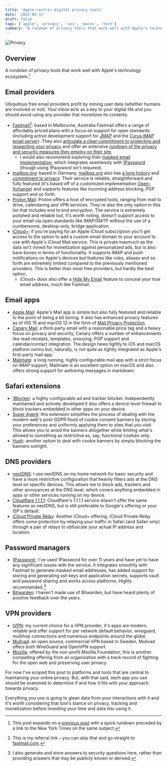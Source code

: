 ```yaml
---
title: 'Apple-centric digital privacy tools'
date: '2022-05-31'
draft: false
tags: ['apple', 'privacy', 'ios', 'macos', 'tech']
summary: "A rundown of privacy tools that work well with Apple's technology ecosystem."
---
```


![Privacy](/static/images/blog/privacy.jpg)

## Overview

A rundown of privacy tools that work well with Apple's technology ecosystem.[^1]

<TOCInline toc={props.toc} exclude="Overview" toHeading={2} />

## Email providers

Ubiquitous free email providers profit by mining user data (whether humans are involved or not). Your inbox acts as a key to your digital life and you should avoid using any provider that monetizes its contents.

-   [Fastmail](https://ref.fm/u28147925)[^2]: based in Melbourne, Australia Fastmail offers a range of affordably priced plans with a focus on support for open standards (including active development support for [JMAP](https://jmap.io) and the [Cyrus IMAP email server](https://fastmail.blog/open-technologies/why-we-contribute/)). They also [articulate a clear commitment to protecting and respecting your privacy](https://www.fastmail.com/values/) and offer an extensive [rundown of the privacy and security measures they employ on their site](https://www.fastmail.com/privacy-and-security/).
    -   I would also recommend exploring their [masked email implementation](https://www.fastmail.help/hc/en-us/articles/4406536368911-Masked-Email), which integrates seamlessly with [1Password](https://1password.com) (though using 1Password isn't required).
-   [mailbox.org](https://mailbox.org): based in Germany, [mailbox.org](http://mailbox.org) also has [a long history](https://mailbox.org/en/company#our-history) and [commitment to privacy](https://mailbox.org/en/company#our-mission). Their service is reliable, straightforward and fully featured (it's based off of a customized implementation [Open-Xchange](https://www.open-xchange.com)) and supports features like incoming address blocking, PGP support and so forth.
-   [Proton Mail](http://protonmail.com): Proton offers a host of encrypted tools, ranging from mail to drive, calendaring and VPN services. They're also the only option in this list that includes end to end encryption. The service is extremely polished and reliable but, it's worth noting, doesn't support access to your email via open standards like IMAP/SMTP without the use of a cumbersome, desktop-only, bridge application.
-   [iCloud+](https://support.apple.com/guide/icloud/icloud-overview-mmfc854d9604/icloud): if you're paying for an Apple iCloud subscription you'll get access to the option to add a custom email domain to your account to use with Apple's iCloud Mail service. This is private inasmuch as the data isn't mined for monetization against personalized ads, but is also bare-bones in terms of functionality. It supports IMAP and push notifications on Apple's devices but features like rules, aliases and so forth are extremely limited compared to the previously mentioned providers. This is better than most free providers, but hardly the best option.
    -   iCloud+ _does_ also offer a [Hide My Email](https://support.apple.com/guide/icloud/what-you-can-do-with-icloud-and-hide-my-email-mme38e1602db/1.0/icloud/1.0) feature to conceal your true email address, much like Fastmail.

## Email apps

-   [Apple Mail](https://support.apple.com/mail): Apple's Mail app is simple but also fully featured and reliable to the point of being a bit boring. It also has enhanced privacy features as of iOS 15 and macOS 12 in the form of [Mail Privacy Protection](https://support.apple.com/guide/iphone/use-mail-privacy-protection-iphf084865c7/ios).
-   [Canary Mail](https://canarymail.io/): a third-party email with a reasonable price tag and a heavy focus on privacy and security, Canary offers a number of enhancements like read receipts, templates, snoozing, PGP support and calendar/contact integration. The design hews tightly to iOS and macOS platform norms but, naturally, is not quite as tightly integrated as Apple's first-party mail app.
-   [Mailmate](https://freron.com/): a long running, highly configurable mail app with a strict focus on IMAP support, Mailmate is an excellent option on macOS and also offers strong support for authoring messages in markdown.

## Safari extensions

-   [1Blocker](https://1blocker.com): a highly configurable ad and tracker blocker. Independently maintained and actively developed it also offers a device-level firewall to block trackers embedded in other apps on your device.
-   [Super Agent](https://www.super-agent.com): this extension simplifies the process of dealing with the modern web's post-GDPR flood of cookie consent banners by storing your preferences and uniformly applying them to sites that you visit. This allows you to avoid the banners altogether while limiting what's allowed to something as restrictive as, say, functional cookies only.
-   [Hush](https://oblador.github.io/hush/): another option to deal with cookie banners by simply blocking the banners outright.

## DNS providers

-   [nextDNS](https://nextdns.io/?from=m56mt3z6): I use nextDNS on my home network for basic security and have a more restrictive configuration that heavily filters ads at the DNS level on specific devices. This allows me to block ads, trackers and other annoyances at the DNS level, which covers anything embedded in apps or other services running on my device.
-   [Cloudflare 1.1.1.1](https://www.cloudflare.com/learning/dns/what-is-1.1.1.1): Cloudflare's 1.1.1.1 service doesn't offer the same features as nextDNS, but is still preferable to Google's offering or your ISP's default.
-   [iCloud Private Relay](https://support.apple.com/en-us/HT212614): Another iCloud+ offering, iCloud Private Relay offers _some_ protection by relaying your traffic in Safari (and Safari only) through a pair of relays to obfuscate your actual IP address and location.

## Password managers

-   [1Password:](https://1password.com): I've used 1Password for over 11 years and have yet to have any significant issues with the service. It integrates smoothly with Fastmail to generate masked email addresses, has added support for storing and generating ssh keys and application secrets, supports vault and password sharing and works across platforms. Highly recommended.[^3]
-   [Bitwarden](https://bitwarden.com): I haven't made use of Bitwarden, but have heard plenty of positive feedback over the years.

## VPN providers

-   [IVPN](https://www.ivpn.net/): my current choice for a VPN provider, it's apps are modern, reliable and offer support for per network default behavior, wireguard, multihop connections and numerous endpoints around the globe.
-   [Mullvad](https://mullvad.net/en/): an open source, commercial VPN based in Sweden, Mullvad offers both WireGuard and OpenVPN support.
-   [Mozilla](https://www.mozilla.org/en-US/products/vpn/): offered by the non-profit Mozilla Foundation, this is another compelling offering from an organization with a track record of fighting for the open web and preserving user privacy.

For now I've scoped this post to platforms and tools that are central to maintaining your online privacy. But, with that said, each app you use should be examined to determine if and how it fits with your approach towards privacy.

Everything you use is going to glean data from your interactions with it and it's worth considering that tool's stance on privacy, tracking and monetization before investing your time and data into using it.

[^1]: This post expands on a [previous post](https://coryd.dev/blog/digital-privacy-tools) with a quick rundown preceded by a link to the New York Times on the same subject.
[^2]: This is my referral link – you can skip that and go straight to [fastmail.com](https://fastmail.com).
[^3]: I also generate and store answers to security questions here, rather than providing answers that may be publicly known or derived.
